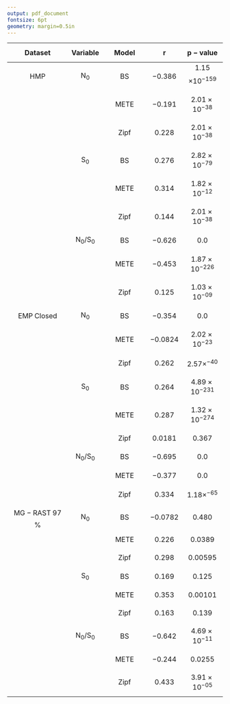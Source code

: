 ```yaml
---
output: pdf_document
fontsize: 6pt 
geometry: margin=0.5in
---
```


| $$\mathbf{Dataset}$$      | $$\mathbf{Variable}$$| $$\mathbf{Model}$$|  $$\boldsymbol{r}$$|$$\boldsymbol{p-value}$$ |
|:------------:|:-----:|:--------:|:-----:|:-------:|
|   $$\mathrm{HMP}$$ |   $$\mathrm{N_{0}}$$ | $$\mathrm{BS}$$  |$$-0.386$$ |1.15$$\times10^{-159}$$|
|          |       |$$\mathrm{METE}$$ | $$-0.191$$ |$$2.01\times10^{-38}$$ |
|          |       | $$\mathrm{Zipf}$$ |  $$0.228$$ |   $$2.01\times10^{-38}$$ |
|          |       $$\mathrm{S_{0}}$$    |  $$\mathrm{BS}$$  |$$0.276$$ |   $$2.82\times10^{-79}$$ |
|          |       | $$\mathrm{METE}$$ |$$0.314$$ |   $$1.82\times10^{-12}$$|
|          |         | $$\mathrm{Zipf}$$ |$$0.144$$ |   $$2.01\times10^{-38}$$ |
|          |     $$\mathrm{N_{0}/S_{0}}$$   |  $$\mathrm{BS}$$  | $$-0.626$$ |   $$0.0$$   |
|    |      | $$\mathrm{METE}$$ |$$-0.453$$ |   $$1.87\times10^{-226}$$      |
|          |       |  $$\mathrm{Zipf}$$ | $$0.125$$ |  $$1.03\times10^{-09}$$ |
|$$\mathrm{EMP\; Closed}$$ |        $$\mathrm{N_{0}}$$    |$$\mathrm{BS}$$  |$$-0.354$$ |  $$0.0$$   |
|    |       |$$\mathrm{METE}$$ |  $$-0.0824$$| $$2.02\times10^{-23}$$ |
|    |         |$$\mathrm{Zipf}$$ |$$0.262$$| $$2.57\times^{-40}$$ |
|    |   $$\mathrm{S_{0}}$$ |  $$\mathrm{BS}$$  | $$0.264$$ |  $$4.89\times10^{-231}$$       |
|    |      | $$\mathrm{METE}$$ |$$0.287$$ |$$1.32\times10^{-274}$$     |
|          |         | $$\mathrm{Zipf}$$ |$$0.0181$$ |   $$0.367$$ |
|    |      $$\mathrm{N_{0}/S_{0}}$$   |$$\mathrm{BS}$$  | $$-0.695$$ |   $$0.0$$   |
|   |        |$$\mathrm{METE}$$ |$$-0.377$$ |   $$0.0$$   |
|          |         |$$\mathrm{Zipf}$$ |$$0.334$$ |   $$1.18\times^{-65}$$ |
|   $$\mathrm{MG-RAST\; 97}$$% |    $$\mathrm{N_{0}}$$    |  $$\mathrm{BS}$$   |   $$-0.0782$$ | $$0.480$$ |
|   |       |  $$\mathrm{METE}$$ | $$0.226$$ | $$0.0389$$ |
|   |       | $$\mathrm{Zipf}$$ |  $$0.298$$| $$0.00595$$ |
|   |      $$\mathrm{S_{0}}$$    |  $$\mathrm{BS}$$   |$$0.169$$ | $$0.125$$ |
|   |        | $$\mathrm{METE}$$ |  $$0.353$$ | $$0.00101$$ |
|   |      | $$\mathrm{Zipf}$$ | $$0.163$$ |  $$0.139$$  |
|   |     $$\mathrm{N_{0}/S_{0}}$$  |$$\mathrm{BS}$$   |  $$-0.642$$ | $$4.69\times10^{-11}$$ |
|   |     | $$\mathrm{METE}$$ |$$-0.244$$ | $$0.0255$$ |
|   |    | $$\mathrm{Zipf}$$ | $$0.433$$ |  $$3.91\times10^{-05}$$ |
